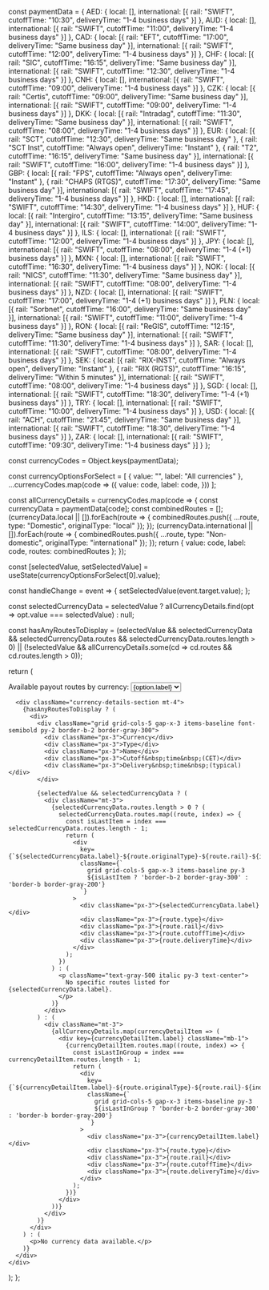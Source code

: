   const paymentData = {
    AED: {
      local: [],
      international: [{
        rail: "SWIFT",
        cutoffTime: "10:30",
        deliveryTime: "1-4 business days"
      }]
    },
    AUD: {
      local: [],
      international: [{
        rail: "SWIFT",
        cutoffTime: "11:00",
        deliveryTime: "1-4 business days"
      }]
    },
    CAD: {
      local: [{
        rail: "EFT",
        cutoffTime: "17:00",
        deliveryTime: "Same business day"
      }],
      international: [{
        rail: "SWIFT",
        cutoffTime: "12:00",
        deliveryTime: "1-4 business days"
      }]
    },
    CHF: {
      local: [{
        rail: "SIC",
        cutoffTime: "16:15",
        deliveryTime: "Same business day"
      }],
      international: [{
        rail: "SWIFT",
        cutoffTime: "12:30",
        deliveryTime: "1-4 business days"
      }]
    },
    CNH: {
      local: [],
      international: [{
        rail: "SWIFT",
        cutoffTime: "09:00",
        deliveryTime: "1-4 business days"
      }]
    },
    CZK: {
      local: [{
        rail: "Certis",
        cutoffTime: "09:00",
        deliveryTime: "Same business day"
      }],
      international: [{
        rail: "SWIFT",
        cutoffTime: "09:00",
        deliveryTime: "1-4 business days"
      }]
    },
    DKK: {
      local: [{
        rail: "Intradag",
        cutoffTime: "11:30",
        deliveryTime: "Same business day"
      }],
      international: [{
        rail: "SWIFT",
        cutoffTime: "08:00",
        deliveryTime: "1-4 business days"
      }]
    },
    EUR: {
      local: [{
        rail: "SCT",
        cutoffTime: "12:30",
        deliveryTime: "Same business day"
      }, {
        rail: "SCT Inst",
        cutoffTime: "Always open",
        deliveryTime: "Instant"
      }, {
        rail: "T2",
        cutoffTime: "16:15",
        deliveryTime: "Same business day"
      }],
      international: [{
        rail: "SWIFT",
        cutoffTime: "16:00",
        deliveryTime: "1-4 business days"
      }]
    },
    GBP: {
      local: [{
        rail: "FPS",
        cutoffTime: "Always open",
        deliveryTime: "Instant"
      }, {
        rail: "CHAPS (RTGS)",
        cutoffTime: "17:30",
        deliveryTime: "Same business day"
      }],
      international: [{
        rail: "SWIFT",
        cutoffTime: "17:45",
        deliveryTime: "1-4 business days"
      }]
    },
    HKD: {
      local: [],
      international: [{
        rail: "SWIFT",
        cutoffTime: "14:30",
        deliveryTime: "1-4 business days"
      }]
    },
    HUF: {
      local: [{
        rail: "Intergiro",
        cutoffTime: "13:15",
        deliveryTime: "Same business day"
      }],
      international: [{
        rail: "SWIFT",
        cutoffTime: "14:00",
        deliveryTime: "1-4 business days"
      }]
    },
    ILS: {
      local: [],
      international: [{
        rail: "SWIFT",
        cutoffTime: "12:00",
        deliveryTime: "1-4 business days"
      }]
    },
    JPY: {
      local: [],
      international: [{
        rail: "SWIFT",
        cutoffTime: "08:00",
        deliveryTime: "1-4 (+1) business days"
      }]
    },
    MXN: {
      local: [],
      international: [{
        rail: "SWIFT",
        cutoffTime: "16:30",
        deliveryTime: "1-4 business days"
      }]
    },
    NOK: {
      local: [{
        rail: "NICS",
        cutoffTime: "11:30",
        deliveryTime: "Same business day"
      }],
      international: [{
        rail: "SWIFT",
        cutoffTime: "08:00",
        deliveryTime: "1-4 business days"
      }]
    },
    NZD: {
      local: [],
      international: [{
        rail: "SWIFT",
        cutoffTime: "17:00",
        deliveryTime: "1-4 (+1) business days"
      }]
    },
    PLN: {
      local: [{
        rail: "Sorbnet",
        cutoffTime: "16:00",
        deliveryTime: "Same business day"
      }],
      international: [{
        rail: "SWIFT",
        cutoffTime: "11:00",
        deliveryTime: "1-4 business days"
      }]
    },
    RON: {
      local: [{
        rail: "ReGIS",
        cutoffTime: "12:15",
        deliveryTime: "Same business day"
      }],
      international: [{
        rail: "SWIFT",
        cutoffTime: "11:30",
        deliveryTime: "1-4 business days"
      }]
    },
    SAR: {
      local: [],
      international: [{
        rail: "SWIFT",
        cutoffTime: "08:00",
        deliveryTime: "1-4 business days"
      }]
    },
    SEK: {
      local: [{
        rail: "RIX-INST",
        cutoffTime: "Always open",
        deliveryTime: "Instant"
      }, {
        rail: "RIX (RGTS)",
        cutoffTime: "16:15",
        deliveryTime: "Within 5 minutes"
      }],
      international: [{
        rail: "SWIFT",
        cutoffTime: "08:00",
        deliveryTime: "1-4 business days"
      }]
    },
    SGD: {
      local: [],
      international: [{
        rail: "SWIFT",
        cutoffTime: "18:30",
        deliveryTime: "1-4 (+1) business days"
      }]
    },
    TRY: {
      local: [],
      international: [{
        rail: "SWIFT",
        cutoffTime: "10:00",
        deliveryTime: "1-4 business days"
      }]
    },
    USD: {
      local: [{
        rail: "ACH",
        cutoffTime: "21:45",
        deliveryTime: "Same business day"
      }],
      international: [{
        rail: "SWIFT",
        cutoffTime: "18:30",
        deliveryTime: "1-4 business days"
      }]
    },
    ZAR: {
      local: [],
      international: [{
        rail: "SWIFT",
        cutoffTime: "09:30",
        deliveryTime: "1-4 business days"
      }]
    }
  };

  const currencyCodes = Object.keys(paymentData);

  const currencyOptionsForSelect = [
    { value: "", label: "All currencies" },
    ...currencyCodes.map(code => ({
      value: code,
      label: code,
    }))
  ];

  const allCurrencyDetails = currencyCodes.map(code => {
    const currencyData = paymentData[code];
    const combinedRoutes = [];
    (currencyData.local || []).forEach(route => {
      combinedRoutes.push({ ...route, type: "Domestic", originalType: "local" });
    });
    (currencyData.international || []).forEach(route => {
      combinedRoutes.push({ ...route, type: "Non-domestic", originalType: "international" });
    });
    return {
      value: code,
      label: code,
      routes: combinedRoutes
    };
  });

  const [selectedValue, setSelectedValue] = useState(currencyOptionsForSelect[0].value);

  const handleChange = event => {
    setSelectedValue(event.target.value);
  };

  const selectedCurrencyData = selectedValue ? allCurrencyDetails.find(opt => opt.value === selectedValue) : null;

  const hasAnyRoutesToDisplay = (selectedValue && selectedCurrencyData && selectedCurrencyData.routes && selectedCurrencyData.routes.length > 0) ||
    (!selectedValue && allCurrencyDetails.some(cd => cd.routes && cd.routes.length > 0));

  return (
    <div className="currency-dropdown-container w-full">
      <label htmlFor="currency-routes-list" className="currency-dropdown-label">
        Available payout routes by currency:
      </label>
      <select
        id="currency-routes-list"
        value={selectedValue}
        onChange={handleChange}
        className="currency-dropdown-select"
      >
        {currencyOptionsForSelect.map(option => (
          <option key={option.value} value={option.value}>
            {option.label}
          </option>
        ))}
      </select>

      <div className="currency-details-section mt-4">
        {hasAnyRoutesToDisplay ? (
          <div>
            <div className="grid grid-cols-5 gap-x-3 items-baseline font-semibold py-2 border-b-2 border-gray-300">
              <div className="px-3">Currency</div>
              <div className="px-3">Type</div>
              <div className="px-3">Name</div>
              <div className="px-3">Cutoff&nbsp;time&nbsp;(CET)</div>
              <div className="px-3">Delivery&nbsp;time&nbsp;(typical)</div>
            </div>

            {selectedValue && selectedCurrencyData ? (
              <div className="mt-3">
                {selectedCurrencyData.routes.length > 0 ? (
                  selectedCurrencyData.routes.map((route, index) => {
                    const isLastItem = index === selectedCurrencyData.routes.length - 1;
                    return (
                      <div
                        key={`${selectedCurrencyData.label}-${route.originalType}-${route.rail}-${index}`}
                        className={`
                          grid grid-cols-5 gap-x-3 items-baseline py-3
                          ${isLastItem ? 'border-b-2 border-gray-300' : 'border-b border-gray-200'}
                        `}
                      >
                        <div className="px-3">{selectedCurrencyData.label}</div>
                        <div className="px-3">{route.type}</div>
                        <div className="px-3">{route.rail}</div>
                        <div className="px-3">{route.cutoffTime}</div>
                        <div className="px-3">{route.deliveryTime}</div>
                      </div>
                    );
                  })
                ) : (
                  <p className="text-gray-500 italic py-3 text-center">
                    No specific routes listed for {selectedCurrencyData.label}.
                  </p>
                )}
              </div>
            ) : (
              <div className="mt-3">
                {allCurrencyDetails.map(currencyDetailItem => (
                  <div key={currencyDetailItem.label} className="mb-1">
                    {currencyDetailItem.routes.map((route, index) => {
                      const isLastInGroup = index === currencyDetailItem.routes.length - 1;
                      return (
                        <div
                          key={`${currencyDetailItem.label}-${route.originalType}-${route.rail}-${index}`}
                          className={`
                            grid grid-cols-5 gap-x-3 items-baseline py-3
                            ${isLastInGroup ? 'border-b-2 border-gray-300' : 'border-b border-gray-200'}
                          `}
                        >
                          <div className="px-3">{currencyDetailItem.label}</div>
                          <div className="px-3">{route.type}</div>
                          <div className="px-3">{route.rail}</div>
                          <div className="px-3">{route.cutoffTime}</div>
                          <div className="px-3">{route.deliveryTime}</div>
                        </div>
                      );
                    })}
                  </div>
                ))}
              </div>
            )}
          </div>
        ) : (
          <p>No currency data available.</p>
        )}
      </div>
    </div>
  );
};